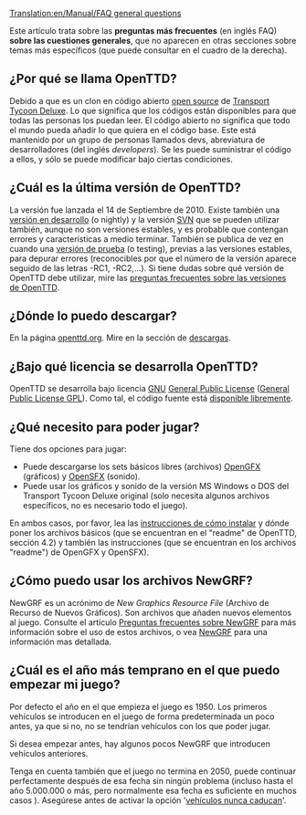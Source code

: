 [[Translation:en/Manual/FAQ general questions]]


Este artículo trata sobre las '''preguntas más frecuentes''' (en inglés FAQ) '''sobre las cuestiones generales''', que no aparecen en otras secciones sobre temas más específicos (que puede consultar en el cuadro de la derecha).

==¿Por qué se llama OpenTTD?==
Debido a que es un clon en código abierto [http://www.opensource.org/ open source] de [[es/Archive/OpenTTD/Transport Tycoon Deluxe|Transport Tycoon Deluxe]]. Lo que significa que los códigos están disponibles para que todas las personas los puedan leer. El código abierto no significa que todo el mundo pueda añadir lo que quiera en el código base. Este está mantenido por un grupo de personas llamados devs, abreviatura de desarrolladores (del inglés ''developers''). Se les puede suministrar el código a ellos, y sólo se puede modificar bajo ciertas condiciones.

==¿Cuál es la última versión de OpenTTD?==
La versión {{en/Version}} fue lanzada el 14 de Septiembre de 2010. Existe también una [[es/Archive/Community/Versión de desarrollo|versión en desarrollo]] (o nightly) y la versión [https://www.wikipedia.org/wiki/es:Subversion SVN] que se pueden utilizar también, aunque no son versiones estables, y es probable que contengan errores y características a medio terminar. También se publica de vez en cuando una [[es/Versión de prueba|versión de prueba]] (o testing), previas a las versiones estables, para depurar errores (reconocibles por que el número de la versión aparece seguido de las letras -RC1, -RC2,...). Si tiene dudas sobre qué versión de OpenTTD debe utilizar, mire las [[es/Archive/Community/Preguntas frecuentes sobre las versiones de OpenTTD|preguntas frecuentes sobre las versiones de OpenTTD]].

==¿Dónde lo puedo descargar?==
En la página [http://www.openttd.org/download-stable openttd.org]. Mire en la sección de [[es/Descargas|descargas]].

==¿Bajo qué licencia se desarrolla OpenTTD?==
OpenTTD se desarrolla bajo licencia [http://www.gnu.org/ GNU] [http://www.gnu.org/copyleft/gpl.html General Public License] ([https://www.wikipedia.org/wiki/es:GNU General Public License GPL]). Como tal, el código fuente está [[es/Development/Preguntas frecuentes sobre desarrollo#donde-puedo-obtener-el-codigo-fuente|disponible libremente]].

==¿Qué necesito para poder jugar?==
Tiene dos opciones para jugar:
* Puede descargarse los sets básicos libres (archivos) [http://dev.openttdcoop.org/projects/opengfx OpenGFX] (gráficos) y [http://dev.openttdcoop.org/projects/opensfx OpenSFX] (sonido).
* Puede usar los gráficos y sonido de la versión MS Windows o DOS del Transport Tycoon Deluxe original (solo necesita algunos archivos específicos, no es necesario todo el juego).
En ambos casos, por favor, lea las [[es/Manual/Instalación|instrucciones de cómo instalar]] y dónde poner los archivos básicos (que se encuentran en el "readme" de OpenTTD, sección 4.2) y también las instrucciones (que se encuentran en los archivos "readme") de OpenGFX y OpenSFX).

==¿Cómo puedo usar los archivos NewGRF?==
NewGRF es un acrónimo de ''New Graphics Resource File'' (Archivo de Recurso de Nuevos Gráficos). Son archivos que añaden nuevos elementos al juego. Consulte el artículo [[es/Archive/Community/Preguntas frecuentes sobre NewGRF|Preguntas frecuentes sobre NewGRF]] para más información sobre el uso de estos archivos, o vea [[es/Manual/NewGRF|NewGRF]] para una información mas detallada.

==¿Cuál es el año más temprano en el que puedo empezar mi juego?==
Por defecto el año en el que empieza el juego es 1950. Los primeros vehículos se introducen en el juego de forma predeterminada un poco antes, ya que si no, no se tendrían vehículos con los que poder jugar.

Si desea empezar antes, hay algunos pocos NewGRF que introducen vehículos anteriores.

Tenga en cuenta también que el juego no termina en 2050, puede continuar perfectamente después de esa fecha sin ningún problema (incluso hasta el año 5.000.000 o más, pero normalmente esa fecha es suficiente en muchos casos {{en/Emoticon|:)}}). Asegúrese antes de activar la opción '[[es/Archive/Manual/Settings/Opciones avanzadas/Vehículos#vehiculos-nunca-caducan|vehículos nunca caducan]]'.
